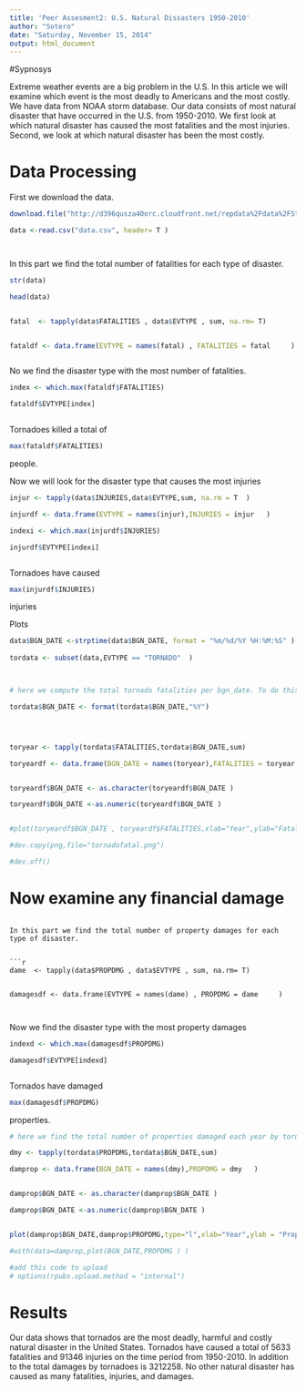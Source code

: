 ```yaml
---
title: 'Peer Assesment2: U.S. Natural Dissasters 1950-2010'
author: "Sotero"
date: "Saturday, November 15, 2014"
output: html_document
---
```


#Sypnosys

Extreme weather events are a big problem in the U.S. In this article we will examine which event is the most deadly to Americans and the most costly. We have data from NOAA storm database. Our data consists of most natural disaster that have occurred in the U.S. from 1950-2010.    We first look at which natural disaster has caused the most fatalities and the most injuries. Second, we look at which natural disaster has been the most costly. 


# Data Processing


First we download the data.

```r

download.file("http://d396qusza40orc.cloudfront.net/repdata%2Fdata%2FStormData.csv.bz2","C:/Users/Sotero/Documents/AWC Laptop/RR/Week 3/PeerAssesment2/RRpeerassesment2/data.csv" )

data <-read.csv("data.csv", header= T )




```

In this part we find the total number of fatalities for each type of disaster.


```r

str(data)

head(data)


fatal  <- tapply(data$FATALITIES , data$EVTYPE , sum, na.rm= T)


fataldf <- data.frame(EVTYPE = names(fatal) , FATALITIES = fatal     )



```

No we find the disaster type with the most number of fatalities. 

```r

index <- which.max(fataldf$FATALITIES)

fataldf$EVTYPE[index]



```
Tornadoes killed a total of

```r

max(fataldf$FATALITIES)


```
people.

Now we will look for the disaster type that causes the most injuries

```r


injur <- tapply(data$INJURIES,data$EVTYPE,sum, na.rm = T  )

injurdf <- data.frame(EVTYPE = names(injur),INJURIES = injur   )

indexi <- which.max(injurdf$INJURIES)

injurdf$EVTYPE[indexi]



```


Tornadoes have caused

```r

max(injurdf$INJURIES)


```
injuries

Plots

```r





data$BGN_DATE <-strptime(data$BGN_DATE, format = "%m/%d/%Y %H:%M:%S" )
  
tordata <- subset(data,EVTYPE == "TORNADO"  )



# here we compute the total tornado fatalities per bgn_date. To do this we extrat the year from the #bgn_date

tordata$BGN_DATE <- format(tordata$BGN_DATE,"%Y")




toryear <- tapply(tordata$FATALITIES,tordata$BGN_DATE,sum)  

toryeardf <- data.frame(BGN_DATE = names(toryear),FATALITIES = toryear   )


toryeardf$BGN_DATE <- as.character(toryeardf$BGN_DATE )

toryeardf$BGN_DATE <-as.numeric(toryeardf$BGN_DATE )


#plot(toryeardf$BGN_DATE , toryeardf$FATALITIES,xlab="Year",ylab="Fatalities",type="l",main=  "Tornados")

#dev.copy(png,file="tornadofatal.png")

#dev.off()

```


# Now examine any financial damage


```

In this part we find the total number of property damages for each type of disaster.


```r


dame  <- tapply(data$PROPDMG , data$EVTYPE , sum, na.rm= T)


damagesdf <- data.frame(EVTYPE = names(dame) , PROPDMG = dame     )



```

Now we find the disaster type with the most property damages

```r

indexd <- which.max(damagesdf$PROPDMG)

damagesdf$EVTYPE[indexd]



```
Tornados have damaged

```r

max(damagesdf$PROPDMG)


```
properties.


```r

# here we find the total number of properties damaged each year by tornados

dmy <- tapply(tordata$PROPDMG,tordata$BGN_DATE,sum)  

damprop <- data.frame(BGN_DATE = names(dmy),PROPDMG = dmy   )


damprop$BGN_DATE <- as.character(damprop$BGN_DATE )

damprop$BGN_DATE <-as.numeric(damprop$BGN_DATE )


plot(damprop$BGN_DATE,damprop$PROPDMG,type="l",xlab="Year",ylab = "Property Damage", main= "Tornado"  )

#with(data=damprop,plot(BGN_DATE,PROPDMG ) )

#add this code to upload
# options(rpubs.upload.method = "internal")

```
# Results

Our data shows that tornados are the most deadly, harmful and costly natural disaster in the United States.  Tornados have caused a total of 5633 fatalities and 91346 injuries on the time period from 1950-2010.  In addition to the total damages by tornadoes is 3212258. No other natural disaster has caused as many fatalities, injuries, and damages.



